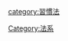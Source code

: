 {{Commons category|Customary legal systems}}
{{portal|法律}}
{{Cat main|法系}}

[[Category:法系|Category:法系]]
[[category:習慣法|category:習慣法]]